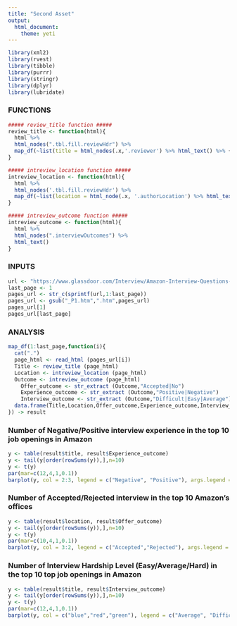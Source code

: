 ```yaml
---
title: "Second Asset"
output: 
  html_document:
    theme: yeti
---
```


```r
library(xml2)
library(rvest)
library(tibble)
library(purrr)
library(stringr)
library(dplyr)
library(lubridate)
```

### FUNCTIONS
```r
##### review_title function ##### 
review_title <- function(html){
  html %>%
  html_nodes(".tbl.fill.reviewHdr") %>%
  map_df(~list(title = html_nodes(.x,'.reviewer') %>% html_text() %>% {if(length(.) == 0) NA else .}))
}

##### intreview_location function ##### 
intreview_location <- function(html){
  html %>%
  html_nodes('.tbl.fill.reviewHdr') %>%
  map_df(~list(location = html_node(.x, '.authorLocation') %>% html_text() %>% {if(length(.) == 0) NA else .}))
}

##### intreview_outcome function ##### 
intreview_outcome <- function(html){
  html %>%
  html_nodes(".interviewOutcomes") %>%
  html_text()
}

```

### INPUTS
```r
url <- "https://www.glassdoor.com/Interview/Amazon-Interview-Questions-E6036_P%d.htm"
last_page <- 1
pages_url <- str_c(sprintf(url,1:last_page))
pages_url <- gsub("_P1.htm",".htm",pages_url)
pages_url[1]
pages_url[last_page]
```
### ANALYSIS
```r
map_df(1:last_page,function(i){
  cat(".")
  page_html <- read_html (pages_url[i])
  Title <- review_title (page_html)
  Location <- intreview_location (page_html)
  Outcome <- intreview_outcome (page_html)
    Offer_outcome <- str_extract (Outcome,"Accepted|No")
    Experience_outcome <- str_extract (Outcome,"Positive|Negative")
    Interview_outcome <- str_extract (Outcome,"Difficult|Easy|Average")
  data.frame(Title,Location,Offer_outcome,Experience_outcome,Interview_outcome,stringsAsFactors = FALSE)
}) -> result
```

### Number of Negative/Positive interview experience in the top 10 job openings in Amazon
```r
y <- table(result$title, result$Experience_outcome)
y <- tail(y[order(rowSums(y)),],n=10)
y <- t(y)
par(mar=c(12,4,1,0.1))
barplot(y, col = 2:3, legend = c("Negative", "Positive"), args.legend = list(x ='top'), ylab = "Counts", cex.axis=1.0, cex.name=0.9, las=2, lwd=2, beside=TRUE)
```

### Number of Accepted/Rejected interview in the top 10 Amazon's offices
```r
y <- table(result$location, result$Offer_outcome)
y <- tail(y[order(rowSums(y)),],n=10)
y <- t(y)
par(mar=c(10,4,1,0.1))
barplot(y, col = 3:2, legend = c("Accepted","Rejected"), args.legend = list(x ='top'), ylab = "Counts", cex.axis=1.0, cex.name=0.9, las=2, lwd=2, beside=TRUE)
```

### Number of Interview Hardship Level (Easy/Average/Hard) in the top 10 top job openings in Amazon
```r
y <- table(result$title, result$Interview_outcome)
y <- tail(y[order(rowSums(y)),],n=10)
y <- t(y)
par(mar=c(12,4,1,0.1))
barplot(y, col = c("blue","red","green"), legend = c("Average", "Difficult", "Easy"), args.legend = list(x ='top'), ylab = "Counts", cex.axis=1.0, cex.name=0.9, las=2, lwd=2, beside=TRUE)
```